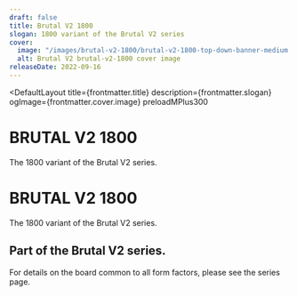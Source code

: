 ```yaml
---
draft: false
title: Brutal V2 1800
slogan: 1800 variant of the Brutal V2 series
cover:
  image: "/images/brutal-v2-1800/brutal-v2-1800-top-down-banner-medium.avif"
  alt: Brutal V2 brutal-v2-1800 cover image
releaseDate: 2022-09-16
---
```


<DefaultLayout 
  title={frontmatter.title} 
  description={frontmatter.slogan}
  ogImage={frontmatter.cover.image}
  preloadMPlus300
>

  <div class="relative w-full">
    <SimpleImageV2 src="/images/brutal-v2-1800/brutal-v2-1800-top-down-banner-large.jpg" class="w-full h-full object-cover" />
    <div class="absolute text-center w-full text-zinc-100 bottom-0 flex-col justify-center items-center pt-0 pb-20 h-auto hidden md:flex">
      <h1 class="text-5xl font-[550]">BRUTAL V2 1800</h1>
      <p class="pt-5 text-lg mx-6">The 1800 variant of the Brutal V2 series.</p>
      <div class="w-fit pt-6">
        <SimpleButton label="Product Page" url="https://cannonkeys.com/products/brutal-v2-1800-keyboard" />
      </div>
    </div>
  </div>

  <div class="bg-[#111213] md:hidden px-6 py-16 text-zinc-100 text-center flex flex-col items-center">
    <h1 class="text-3xl font-[550]">BRUTAL V2 1800</h1>
    <p class="pt-4 text-md">The 1800 variant of the Brutal V2 series.</p>
    <div class="w-fit pt-6">
      <SimpleButton label="Product Page" url="https://cannonkeys.com/products/brutal-v2-1800-keyboard" />
    </div>
  </div>

  <div class="py-16">
    <HorizontalStackBlock src="/images/brutal-v2-1800/brutal-v2-1800-render-vertical-pair-medium.avif" container rounded aspect={5} noProse imageClasses="brutal-v2-1800 aspect-[1.375] w-full h-full object-cover object-top">
      <div class="flex flex-col text-center lg:text-start">
        <h2 class="font-[550] text-2xl pb-2">Part of the Brutal V2 series.</h2>
        <p>For details on the board common to all form factors, please see the series page.</p>
        <div class="w-fit pt-6">
          <SimpleButton label="Visit" url="/collections/brutal-v2" extern={false} />
        </div>
      </div>
    </HorizontalStackBlock>
  </div>

  <div class="grid grid-cols-1 lg:grid-cols-2 grid-flow-row-dense">
    <SimpleImageV2 src="/images/brutal-v2-1800/brutal-v2-1800-side-medium.avif" class="aspect-[1.618] w-full h-full object-cover" />
    <SimpleImageV2 src="/images/brutal-v2-1800/brutal-v2-1800-galaxy-top-medium.avif" class="aspect-[1.618] w-full h-full object-cover" />
    <SimpleImageV2 src="/images/brutal-v2-1800/brutal-v2-1800-partsgrid-medium.avif" class="aspect-[1.618] w-full h-full object-cover" />
    <SimpleImageV2 src="/images/brutal-v2-1800/brutal-v2-1800-square-top-down-medium.avif" class="aspect-[1.618] w-full h-full object-cover" />
    <SimpleImageV2 src="/images/brutal-v2-1800/brutal-v2-1800-composition-01-large.avif" class="w-full h-full object-cover lg:col-span-2" />
    <SimpleImageV2 src="/images/brutal-v2-1800/brutal-v2-1800-half-built-medium.avif" class="aspect-[1.618] w-full h-full object-cover" />
    <SimpleImageV2 src="/images/brutal-v2-1800/brutal-v2-1800-galaxy-vasilisa-top-medium.avif" class="aspect-[1.618] w-full h-full object-cover" />
  </div>
  
  <div class="container mx-auto">
    <ClassicResourcesTable project='brutal-v2-1800' />
  </div>

</DefaultLayout>